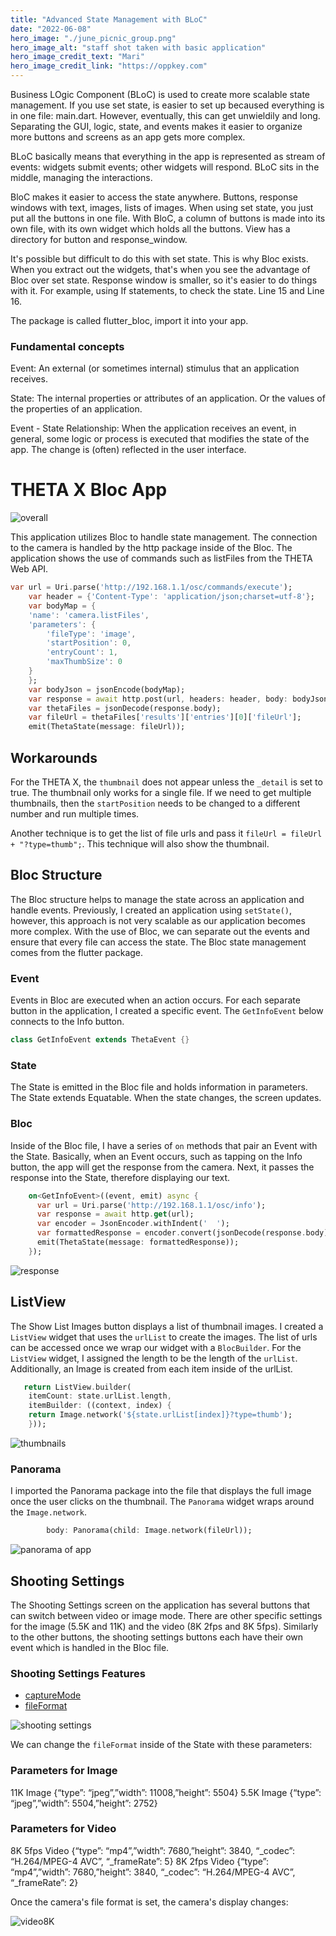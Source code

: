 ```yaml
---
title: "Advanced State Management with BLoC"
date: "2022-06-08"
hero_image: "./june_picnic_group.png"
hero_image_alt: "staff shot taken with basic application"
hero_image_credit_text: "Mari"
hero_image_credit_link: "https://oppkey.com"
---
```


Business LOgic Component (BLoC) is used to create more scalable state management. If you use set state, is easier to set up becaused everything is in one file: main.dart. However, eventually, this can get unwieldily and long. Separating the GUI, logic, state, and events makes it easier to organize more buttons and screens as an app gets more complex. 

BLoC basically means that everything in the app is represented as stream of events: widgets submit events; other widgets will respond. BLoC sits in the middle, managing the interactions.

BloC makes it easier to access the state anywhere. Buttons, response windows with text, images, lists of images. When using set state, you just put all the buttons in one file. With BloC, a column of buttons is made into its own file, with its own widget which holds all the buttons. View has a directory for button and response_window.

It's possible but difficult to do this with set state. This is why Bloc exists. When you extract out the widgets, that's when you see the advantage of Bloc over set state. Response window is smaller, so it's easier to do things with it. For example, using If statements, to check the state. Line 15 and Line 16.

The package is called flutter_bloc, import it into your app. 

### Fundamental concepts

Event: An external (or sometimes internal) stimulus that an application receives.

State: The internal properties or attributes of an application. Or the values of the properties of an application.

Event - State Relationship: When the application receives an event, in general, some logic or process is executed that modifies the state of the app. The change is (often) reflected in the user interface.


# THETA X Bloc App

![overall](overall.png)

This application utilizes Bloc to handle state management. The connection to the camera is 
handled by the http package inside of the Bloc. The application shows the use of commands such as listFiles from the THETA Web API. 

```dart
var url = Uri.parse('http://192.168.1.1/osc/commands/execute');
    var header = {'Content-Type': 'application/json;charset=utf-8'};
    var bodyMap = {
    'name': 'camera.listFiles',
    'parameters': {
        'fileType': 'image',
        'startPosition': 0,
        'entryCount': 1,
        'maxThumbSize': 0
    }
    };
    var bodyJson = jsonEncode(bodyMap);
    var response = await http.post(url, headers: header, body: bodyJson);
    var thetaFiles = jsonDecode(response.body);
    var fileUrl = thetaFiles['results']['entries'][0]['fileUrl'];
    emit(ThetaState(message: fileUrl));
```

## Workarounds



For the THETA X, the `thumbnail` does not appear unless the `_detail` is set to true. The thumbnail only works for a single file. If we need to get multiple thumbnails, then the `startPosition` needs to be changed to a different number and run multiple times. 

Another technique is to get the list of file urls and pass it `fileUrl = fileUrl + "?type=thumb";`. This technique will also show the thumbnail. 

## Bloc Structure

The Bloc structure helps to manage the state across an application and handle events. Previously, I created an application using `setState()`, however, this approach is not very scalable as our application becomes more complex. With the use of Bloc, we can separate out the events and ensure that every file can access the state. The Bloc state management comes from the flutter package. 

### Event

Events in Bloc are executed when an action occurs. For each separate button in the application, I created a specific event. The `GetInfoEvent` below connects to the Info button.

```dart
class GetInfoEvent extends ThetaEvent {}
```
### State

The State is emitted in the Bloc file and holds information in parameters. The State extends Equatable. When the state changes, the screen updates.

### Bloc

Inside of the Bloc file, I have a series of `on` methods that pair an Event with the State. Basically, when an Event occurs, such as tapping on the Info button, the app will get the response from the camera. Next, it passes the response into the State, therefore displaying our text.

```dart
    on<GetInfoEvent>((event, emit) async {
      var url = Uri.parse('http://192.168.1.1/osc/info');
      var response = await http.get(url);
      var encoder = JsonEncoder.withIndent('  ');
      var formattedResponse = encoder.convert(jsonDecode(response.body));
      emit(ThetaState(message: formattedResponse));
    });
```

![response](response.png)

## ListView

The Show List Images button displays a list of thumbnail images. I created a `ListView` widget that uses the `urlList` to create the images. The list of urls can be accessed once we wrap our widget with a `BlocBuilder`. For the `ListView` widget, I assigned the length to be the length of the `urlList`. Additionally, an Image is created from each item inside of the urlList.

```dart
   return ListView.builder(
    itemCount: state.urlList.length,
    itemBuilder: ((context, index) {
    return Image.network('${state.urlList[index]}?type=thumb');
    }));
```
![thumbnails](thumbnails.png)

### Panorama

I imported the Panorama package into the file that displays the full image once the user clicks on the thumbnail. The `Panorama` widget wraps around the `Image.network`. 

```dart
        body: Panorama(child: Image.network(fileUrl));
```
![panorama of app](panorama.png)

## Shooting Settings

The Shooting Settings screen on the application has several buttons that can switch between video or image mode. There are other specific settings for the image (5.5K and 11K) and the video (8K 2fps and 8K 5fps). Similarly to the other buttons, the shooting settings buttons each have their own event which is handled in the Bloc file. 

### Shooting Settings Features

* [captureMode](https://api.ricoh/docs/theta-web-api-v2.1/options/capture_mode/)
* [fileFormat](https://api.ricoh/docs/theta-web-api-v2.1/options/file_format/)

![shooting settings](shooting_settings.png)

We can change the `fileFormat` inside of the State with these parameters:

### Parameters for Image

11K Image {“type”: “jpeg”,”width”: 11008,”height”: 5504}
5.5K Image {“type”: “jpeg”,”width”: 5504,”height”: 2752}

### Parameters for Video

8K 5fps Video {“type”: “mp4”,”width”: 7680,”height”: 3840, “_codec”: “H.264/MPEG-4 AVC”, “_frameRate”: 5}
8K 2fps Video {“type”: “mp4”,”width”: 7680,”height”: 3840, “_codec”: “H.264/MPEG-4 AVC”, “_frameRate”: 2}

Once the camera's file format is set, the camera's display changes:

![video8K](video8K.jpk)
